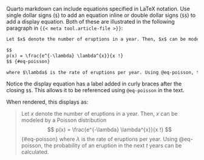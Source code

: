 Quarto markdown can include equations specified in LaTeX notation. Use single dollar signs (`$`) to add an equation inline or double dollar signs (`$$`) to add a display equation. Both of these are illustrated in the following paragraph in `{{< meta tool.article-file >}}`:

``` markdown
Let $x$ denote the number of eruptions in a year. Then, $x$ can be modeled by a Poisson distribution

$$
p(x) = \frac{e^{-\lambda} \lambda^{x}}{x !}
$$ {#eq-poisson}

where $\lambda$ is the rate of eruptions per year. Using @eq-poisson, the probability of an eruption in the next $t$ years can be calculated.
```
Notice the display equation has a label added in curly braces after the closing `$$`. This allows it to be referenced using `@eq-poisson` in the text.

When rendered, this displays as:

> Let $x$ denote the number of eruptions in a year. Then, $x$ can be modeled by a Poisson distribution
> $$
> p(x) = \frac{e^{-\lambda} \lambda^{x}}{x !}
> $$ {#eq-poisson}
> where $\lambda$ is the rate of eruptions per year. Using @eq-poisson, the probability of an eruption in the next $t$ years can be calculated.
